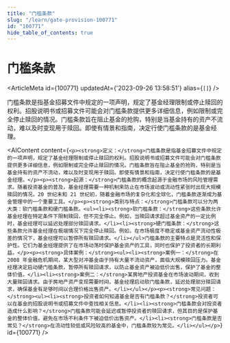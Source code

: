 ```yaml
---
title: "门槛条款"
slug: "/learn/gate-provision-100771"
id: "100771"
hide_table_of_contents: true
---
```



# 门槛条款

<ArticleMeta id={100771} updatedAt={'2023-09-26 13:58:51'} alias={`[]`} />
<div className='border-solid border-b border-t-0 my-4 border-[var(--ifm-color-gray-300)]' />

门槛条款是指基金招募文件中规定的一项声明，规定了基金经理限制或停止赎回的权利。招股说明书或招募文件可能会对门槛条款提供更多详细信息，例如限制或完全停止赎回的情况。门槛条款旨在阻止基金的抢购，特别是当基金持有的资产不流动，难以及时变现用于赎回。即使有情景和指南，决定行使门槛条款的是基金经理。

<AIContent content={`<p><strong>定义：</strong>门槛条款是指基金招募文件中规定的一项声明，规定了基金经理限制或停止赎回的权利。招股说明书或招募文件可能会对门槛条款提供更多详细信息，例如限制或完全停止赎回的情况。门槛条款旨在阻止基金的抢购，特别是当基金持有的资产不流动，难以及时变现用于赎回。即使有情景和指南，决定行使门槛条款的是基金经理。</p><p><strong>起源：</strong>门槛条款的概念起源于金融市场的风险管理需求。随着投资基金的普及，基金经理需要一种机制来防止在市场波动或流动性紧张时出现大规模赎回的情况。20 世纪末和 21 世纪初，随着金融市场的复杂化和全球化，门槛条款逐渐成为基金管理中的一个重要工具。</p><p><strong>类别与特点：</strong>门槛条款可以分为两大类：软门槛条款和硬门槛条款。<ul><li><strong>软门槛条款：</strong>这些条款允许基金经理在特定条件下限制赎回，但不完全停止。例如，当赎回请求超过基金资产的一定比例时，基金经理可以延迟处理部分赎回请求。</li><li><strong>硬门槛条款：</strong>这些条款允许基金经理在极端情况下完全停止赎回。例如，在市场极度不稳定或基金资产流动性极差的情况下，基金经理可以暂停所有赎回请求。</li></ul>门槛条款的主要特点是灵活性和保护性。它们为基金经理提供了在市场动荡时保护基金资产的工具，同时也保护了投资者的长期利益。</p><p><strong>具体案例：</strong><ul><li><strong>案例一：</strong>在 2008 年金融危机期间，某大型对冲基金由于持有大量不流动资产，面临大规模赎回压力。基金经理决定启动硬门槛条款，暂停所有赎回请求，以防止基金资产被迫低价出售，保护了基金的整体价值。</li><li><strong>案例二：</strong>某房地产投资基金在市场波动期间，收到大量赎回请求。由于房地产资产变现需要时间，基金经理启动软门槛条款，延迟处理部分赎回请求，确保基金有足够时间以合理价格出售资产。</li></ul></p><p><strong>常见问题：</strong><ul><li><strong>投资者如何知道基金是否有门槛条款？</strong>投资者可以在基金的招股说明书或招募文件中查找相关信息。</li><li><strong>门槛条款会对投资者造成什么影响？</strong>门槛条款可能会延迟或暂停投资者的赎回请求，但其目的是保护基金的整体价值，避免在市场不利条件下被迫低价出售资产。</li><li><strong>门槛条款是否常见？</strong>在流动性较低或风险较高的基金中，门槛条款较为常见。</li></ul></p>`} id={100771} />
